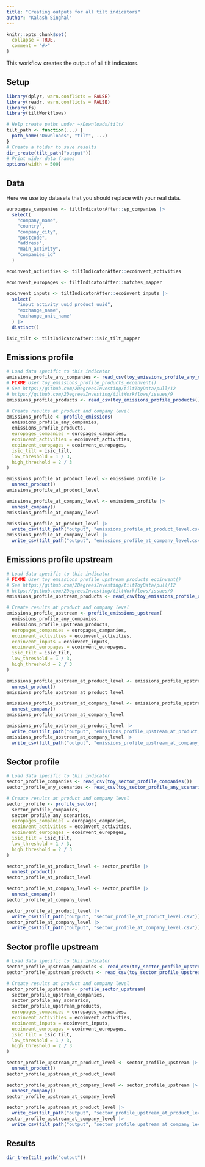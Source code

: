 ```yaml
---
title: "Creating outputs for all tilt indicators"
author: "Kalash Singhal"
---
```


```r
knitr::opts_chunk$set(
  collapse = TRUE,
  comment = "#>"
)
```

This workflow creates the output of all tilt indicators.

## Setup

```r
library(dplyr, warn.conflicts = FALSE)
library(readr, warn.conflicts = FALSE)
library(fs)
library(tiltWorkflows)

# Help create paths under ~/Downloads/tilt/
tilt_path <- function(...) {
  path_home("Downloads", "tilt", ...)
}
# Create a folder to save results
dir_create(tilt_path("output"))
# Print wider data frames
options(width = 500)
```

## Data

Here we use toy datasets that you should replace with your real data.

```r
europages_campanies <- tiltIndicatorAfter::ep_companies |>
  select(
    "company_name",
    "country",
    "company_city",
    "postcode",
    "address",
    "main_activity",
    "companies_id"
  )

ecoinvent_activities <- tiltIndicatorAfter::ecoinvent_activities

ecoinvent_europages <- tiltIndicatorAfter::matches_mapper

ecoinvent_inputs <- tiltIndicatorAfter::ecoinvent_inputs |>
  select(
    "input_activity_uuid_product_uuid",
    "exchange_name",
    "exchange_unit_name"
  ) |>
  distinct()

isic_tilt <- tiltIndicatorAfter::isic_tilt_mapper
```

## Emissions profile

```r
# Load data specific to this indicator
emissions_profile_any_companies <- read_csv(toy_emissions_profile_any_companies())
# FIXME User toy_emissions_profile_products_ecoinvent()
# See https://github.com/2DegreesInvesting/tiltToyData/pull/12
# https://github.com/2DegreesInvesting/tiltWorkflows/issues/9
emissions_profile_products <- read_csv(toy_emissions_profile_products())

# Create results at product and company level
emissions_profile <- profile_emissions(
  emissions_profile_any_companies,
  emissions_profile_products,
  europages_companies = europages_campanies,
  ecoinvent_activities = ecoinvent_activities,
  ecoinvent_europages = ecoinvent_europages,
  isic_tilt = isic_tilt,
  low_threshold = 1 / 3,
  high_threshold = 2 / 3
)

emissions_profile_at_product_level <- emissions_profile |> 
  unnest_product()
emissions_profile_at_product_level

emissions_profile_at_company_level <- emissions_profile |> 
  unnest_company()
emissions_profile_at_company_level

emissions_profile_at_product_level |>
  write_csv(tilt_path("output", "emissions_profile_at_product_level.csv"))
emissions_profile_at_company_level |>
  write_csv(tilt_path("output", "emissions_profile_at_company_level.csv"))
```

## Emissions profile upstream

```r
# Load data specific to this indicator
# FIXME User toy_emissions_profile_upstream_products_ecoinvent()
# See https://github.com/2DegreesInvesting/tiltToyData/pull/12
# https://github.com/2DegreesInvesting/tiltWorkflows/issues/9
emissions_profile_upstream_products <- read_csv(toy_emissions_profile_upstream_products())

# Create results at product and company level
emissions_profile_upstream <- profile_emissions_upstream(
  emissions_profile_any_companies,
  emissions_profile_upstream_products,
  europages_companies = europages_campanies,
  ecoinvent_activities = ecoinvent_activities,
  ecoinvent_inputs = ecoinvent_inputs,
  ecoinvent_europages = ecoinvent_europages,
  isic_tilt = isic_tilt,
  low_threshold = 1 / 3,
  high_threshold = 2 / 3
)

emissions_profile_upstream_at_product_level <- emissions_profile_upstream |> 
  unnest_product()
emissions_profile_upstream_at_product_level

emissions_profile_upstream_at_company_level <- emissions_profile_upstream |> 
  unnest_company()
emissions_profile_upstream_at_company_level

emissions_profile_upstream_at_product_level |>
  write_csv(tilt_path("output", "emissions_profile_upstream_at_product_level.csv"))
emissions_profile_upstream_at_company_level |>
  write_csv(tilt_path("output", "emissions_profile_upstream_at_company_level.csv"))
```

## Sector profile

```r
# Load data specific to this indicator
sector_profile_companies <- read_csv(toy_sector_profile_companies())
sector_profile_any_scenarios <- read_csv(toy_sector_profile_any_scenarios())

# Create results at product and company level
sector_profile <- profile_sector(
  sector_profile_companies,
  sector_profile_any_scenarios,
  europages_companies = europages_campanies,
  ecoinvent_activities = ecoinvent_activities,
  ecoinvent_europages = ecoinvent_europages,
  isic_tilt = isic_tilt,
  low_threshold = 1 / 3,
  high_threshold = 2 / 3
)

sector_profile_at_product_level <- sector_profile |> 
  unnest_product()
sector_profile_at_product_level

sector_profile_at_company_level <- sector_profile |> 
  unnest_company()
sector_profile_at_company_level

sector_profile_at_product_level |>
  write_csv(tilt_path("output", "sector_profile_at_product_level.csv"))
sector_profile_at_company_level |>
  write_csv(tilt_path("output", "sector_profile_at_company_level.csv"))
```

## Sector profile upstream

```r
# Load data specific to this indicator
sector_profile_upstream_companies <- read_csv(toy_sector_profile_upstream_companies())
sector_profile_upstream_products <- read_csv(toy_sector_profile_upstream_products())

# Create results at product and company level
sector_profile_upstream <- profile_sector_upstream(
  sector_profile_upstream_companies,
  sector_profile_any_scenarios,
  sector_profile_upstream_products,
  europages_companies = europages_campanies,
  ecoinvent_activities = ecoinvent_activities,
  ecoinvent_inputs = ecoinvent_inputs,
  ecoinvent_europages = ecoinvent_europages,
  isic_tilt = isic_tilt,
  low_threshold = 1 / 3,
  high_threshold = 2 / 3
)

sector_profile_upstream_at_product_level <- sector_profile_upstream |> 
  unnest_product()
sector_profile_upstream_at_product_level

sector_profile_upstream_at_company_level <- sector_profile_upstream |> 
  unnest_company()
sector_profile_upstream_at_company_level

sector_profile_upstream_at_product_level |>
  write_csv(tilt_path("output", "sector_profile_upstream_at_product_level.csv"))
sector_profile_upstream_at_company_level |>
  write_csv(tilt_path("output", "sector_profile_upstream_at_company_level.csv"))
```

## Results

```r
dir_tree(tilt_path("output"))
```
